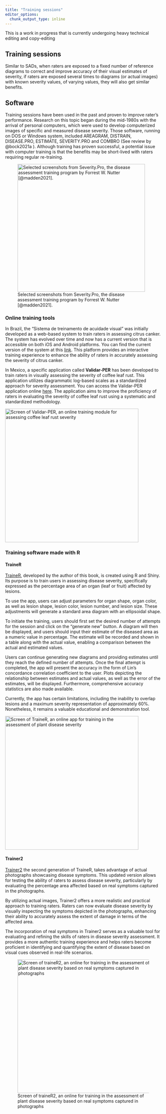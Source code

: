```yaml
---
title: "Training sessions"
editor_options: 
  chunk_output_type: inline
---
```


::: {.callout-note appearance="simple"}
This is a work in progress that is currently undergoing heavy technical editing and copy-editing
:::

## Training sessions

Similar to SADs, when raters are exposed to a fixed number of reference diagrams to correct and improve accuracy of their visual estimates of severity, if raters are exposed several times to diagrams (or actual images) with known severity values, of varying values, they will also get similar benefits.

## Software

Training sessions have been used in the past and proven to improve rater's performance. Research on this topic began during the mid-1980s with the arrival of personal computers, which were used to develop computerized images of specific and measured disease severity. Those software, running on DOS or Windows system, included AREAGRAM, DISTRAIN, DISEASE.PRO, ESTIMATE, SEVERITY.PRO and COMBRO (See review by @bock2021a ). Although training has proven successful, a potential issue with computer training is that the benefits may be short-lived with raters requiring regular re-training.

![Selected screenshots from Severity.Pro, the disease assessment training program by Forrest W. Nutter [@madden2021].](imgs/severitypro.png){#fig-severitypro style="float:left; margin-right: 30px" width="411"}

### Online training tools

In Brazil, the "Sistema de treinamento de acuidade visual" was initially developed as a web-based system to train raters in assessing citrus canker. The system has evolved over time and now has a current version that is accessible on both iOS and Android platforms. You can find the current version of the system at this [link](http://sitav.pga.uem.br/index.php?menu=app). This platform provides an interactive training experience to enhance the ability of raters in accurately assessing the severity of citrus canker.

In Mexico, a specific application called **Validar-PER** has been developed to train raters in visually assessing the severity of coffee leaf rust. This application utilizes diagrammatic log-based scales as a standardized approach for severity assessment. You can access the Validar-PER application online [here](http://royacafe.lanref.org.mx/ValidarPer/app/index.php). The application aims to improve the proficiency of raters in evaluating the severity of coffee leaf rust using a systematic and standardized methodology.

[![Screen of Validar-PER, an online training module for assessing coffee leaf rust severity](imgs/validar-per.png){#fig-validar width="430"}](http://royacafe.lanref.org.mx/ValidarPer/app/index.php)

### Training software made with R

#### TraineR

[TraineR](https://edelponte.shinyapps.io/traineR/), developed by the author of this book, is created using R and Shiny. Its purpose is to train users in assessing disease severity, specifically expressed as the percentage area of an organ (leaf or fruit) affected by lesions.

To use the app, users can adjust parameters for organ shape, organ color, as well as lesion shape, lesion color, lesion number, and lesion size. These adjustments will generate a standard area diagram with an ellipsoidal shape.

To initiate the training, users should first set the desired number of attempts for the session and click on the "generate new" button. A diagram will then be displayed, and users should input their estimate of the diseased area as a numeric value in percentage. The estimate will be recorded and shown in a table along with the actual value, enabling a comparison between the actual and estimated values.

Users can continue generating new diagrams and providing estimates until they reach the defined number of attempts. Once the final attempt is completed, the app will present the accuracy in the form of Lin's concordance correlation coefficient to the user. Plots depicting the relationship between estimates and actual values, as well as the error of the estimates, will be displayed. Furthermore, comprehensive accuracy statistics are also made available.

Currently, the app has certain limitations, including the inability to overlap lesions and a maximum severity representation of approximately 60%. Nonetheless, it remains a valuable educational and demonstration tool.

[![Screen of TraineR, an online app for training in the assessment of plant disease severity](imgs/trainer.png){#fig-trainer width="430"}](https://edelponte.shinyapps.io/traineR/)

#### Trainer2

[Trainer2](https://delponte.shinyapps.io/traineR2/) the second generation of TraineR, takes advantage of actual photographs showcasing disease symptoms. This updated version allows for testing the ability of raters to assess disease severity, particularly by evaluating the percentage area affected based on real symptoms captured in the photographs.

By utilizing actual images, Trainer2 offers a more realistic and practical approach to training raters. Raters can now evaluate disease severity by visually inspecting the symptoms depicted in the photographs, enhancing their ability to accurately assess the extent of damage in terms of the affected area.

The incorporation of real symptoms in Trainer2 serves as a valuable tool for evaluating and refining the skills of raters in disease severity assessment. It provides a more authentic training experience and helps raters become proficient in identifying and quantifying the extent of disease based on visual cues observed in real-life scenarios.

![Screen of traineR2, an online for training in the assessment of plant disease severity based on real symptoms captured in photographs](imgs/trainer2.png){#fig-trainer2 width="430"}

